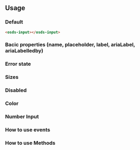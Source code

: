 
<GenericStyle />

## Usage

### Default
<osds-input></osds-input>

```html
<osds-input></osds-input>
```

### Bacic properties (name, placeholder, label, ariaLabel, ariaLabelledby)
<BasicProperty />

### Error state
<ErrorProperty />

### Sizes
<SizeProperty />

### Disabled
<DisabledProperty />

### Color
<ColorProperty />

### Number Input
<NumberProperty />

### How to use events
<Events />

### How to use Methods
<Methods />
